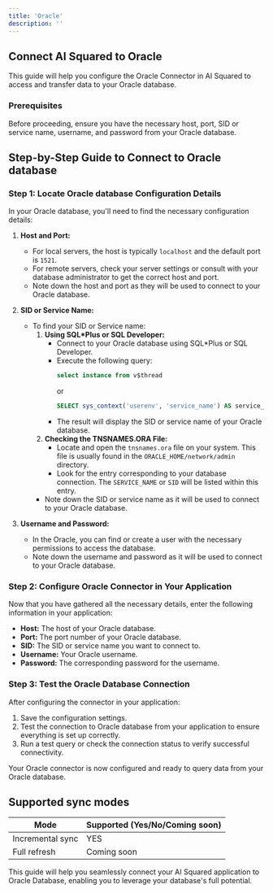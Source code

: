 ```yaml
---
title: 'Oracle'
description: ''
---
```


## Connect AI Squared to Oracle

This guide will help you configure the Oracle Connector in AI Squared to access and transfer data to your Oracle database.

### Prerequisites

Before proceeding, ensure you have the necessary host, port, SID or service name, username, and password from your Oracle database.

## Step-by-Step Guide to Connect to Oracle database

### Step 1: Locate Oracle database Configuration Details

In your Oracle database, you'll need to find the necessary configuration details:

1. **Host and Port:**
   - For local servers, the host is typically `localhost` and the default port is `1521`.
   - For remote servers, check your server settings or consult with your database administrator to get the correct host and port.
   - Note down the host and port as they will be used to connect to your Oracle database.

2. **SID or Service Name:**
   - To find your SID or Service name:
        1. **Using SQL*Plus or SQL Developer:**
           - Connect to your Oracle database using SQL*Plus or SQL Developer.
           - Execute the following query:
             ```sql
             select instance from v$thread
             ```
             or
             ```sql
             SELECT sys_context('userenv', 'service_name') AS service_name FROM dual;
             ```
           - The result will display the SID or service name of your Oracle database.
        2. **Checking the TNSNAMES.ORA File:**
           - Locate and open the `tnsnames.ora` file on your system. This file is usually found in the `ORACLE_HOME/network/admin` directory.
           - Look for the entry corresponding to your database connection. The `SERVICE_NAME` or `SID` will be listed within this entry.
      - Note down the SID or service name as it will be used to connect to your Oracle database.

3. **Username and Password:**
   - In the Oracle, you can find or create a user with the necessary permissions to access the database.
   - Note down the username and password as it will be used to connect to your Oracle database.

### Step 2: Configure Oracle Connector in Your Application

Now that you have gathered all the necessary details, enter the following information in your application:

- **Host:** The host of your Oracle database.
- **Port:** The port number of your Oracle database.
- **SID:** The SID or service name you want to connect to.
- **Username:** Your Oracle username.
- **Password:** The corresponding password for the username.


### Step 3: Test the Oracle Database Connection

After configuring the connector in your application:

1. Save the configuration settings.
2. Test the connection to Oracle database from your application to ensure everything is set up correctly.
3. Run a test query or check the connection status to verify successful connectivity.

Your Oracle connector is now configured and ready to query data from your Oracle database.

## Supported sync modes

| Mode            | Supported (Yes/No/Coming soon) |
|-----------------|--------------------------------|
| Incremental sync | YES                           |
| Full refresh     | Coming soon                   |

This guide will help you seamlessly connect your AI Squared application to Oracle Database, enabling you to leverage your database's full potential.
